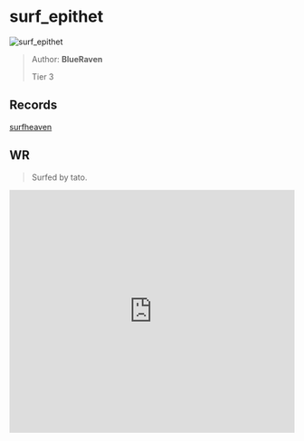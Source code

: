 
# surf_epithet

![surf_epithet](https://raw.githubusercontent.com/Sayt123/SurfMapPics/Maps-and-bonuses/csgo/surf_epithet.jpg)

> Author: **BlueRaven**
>
> Tier 3

## Records

[surfheaven](https://surfheaven.eu/map/surf_epithet)

## WR

> Surfed by tato.

<iframe
width="100%"
height="430"
src="https://www.youtube.com/embed/yIijrNQcQm0"
frameborder="0"
allow="accelerometer; autoplay; clipboard-write; encrypted-media; gyroscope; picture-in-picture"
allowFullScreen
/>

```md

[Surf Timer] - Yasiin Bey finished in 00:35:68 (WR -00:00:31). Improving by 00:00:34
[Surf Timer] - Yasiin Bey beat the map record! Rank: 1/212

Previous WR holder: Makela


```
                